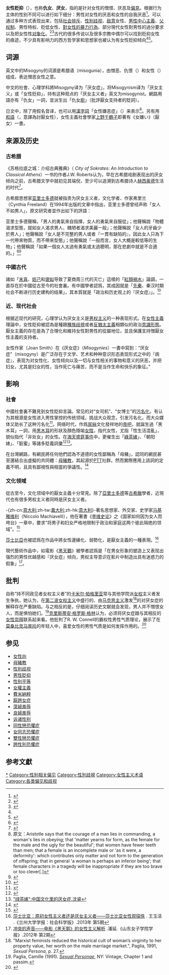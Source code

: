 {{Expert needed|subject=性別}}{{NoteTA|zh-cn:网络;zh-tw:網路;
}}
{{歧視側邊欄}}
'''女性贬抑'''（{{lang-en|misogyny}}），也称'''仇女'''、'''厌女'''，指的是针对女性的憎恨、厌恶及[[偏見|偏見]]。根据行为主体的性别不同可以进行如下细分：男性对女性的厌恶和女性的自我厌恶<ref>{{Cite web |url=http://news.sciencenet.cn/sbhtmlnews/2018/11/341419.shtm?id=341419 |title=厌女症：男性的蔑视和女性的自我厌恶 |accessdate=2020-04-03 |author=喜平 |date=2018-11-30 |work= |publisher=科学网，来源：《中国科学报》(2018-11-30第6版 读书) |language=Zh-hans |archive-date=2022-04-14 |archive-url=https://web.archive.org/web/20220414062850/https://news.sciencenet.cn/sbhtmlnews/2018/11/341419.shtm?id=341419 }}</ref>。可以通过多种方式表现出来，包括[[社会排斥|社会排斥]]、[[性别歧视|性别歧视]]、[[敌意|敌意]]女性、[[男性中心主義|男性中心主義]]、[[父权制|父权制]]、男性特权、贬低女性、[[對女性的暴力行為|對女性的暴力行為]]、部分現代女性對男性的過分要求以及把女性性[[物化|对象化]]。<ref name=Code2000>{{cite book|last=Code|first=Lorraine|title=Encyclopedia of Feminist Theories|year=2000|publisher=Routledge|location=London|isbn=0-415-13274-6|edition=1st|page=346}}</ref><ref name=Kramarae2000>{{cite book|last=Kramarae|first=Cheris|title=Routledge International Encyclopedia of Women|year=2000|publisher=Routledge|location=New York|isbn=0-415-92088-4|pages=1374–1377}}</ref>古代的很多传说以及很多宗教中偶尔可以找到贬抑女性的痕迹，不少具有影响力的西方哲学家和思想家也被认为有女性贬抑倾向<ref name=Code2000 /><ref name="Clack19992">{{cite book|title=Misogyny in the Western Philosophical Tradition: A Reader|first1=Beverley|date=1999|publisher=Routledge|isbn=0-415-92182-1|location=New York|pages=95–241|last1=Clack}}</ref>。

==词源==
英文中的Misogyny的词源是希腊语{{lang|grc|μισογυνία}}（misogunia），由憎恶、仇恨（{{lang|grc|μισος}}）和女性（{{lang|grc|γυνε}}）组成，表达憎恶女性之意。

中文的社會、心理学科將Misogyny译为「厌女症」，将Misogynism译为「厌女主义」或「女性贬抑」，持有这种观点的「厌女主义者」英文为misogynist。網路用語亦有「仇女」一詞，並派生出「仇女[[廚房_(網路用語)|廚]]」（批評厭女支持者的貶詞）。

日文中，除了用假名音译，也可以用[[漢字詞|漢字詞]]「女性嫌恶症」（{{lang|ja|女性嫌悪症}}）来表示<ref>{{Cite web |url=http://www.geocities.jp/playstranger94/jyoseikenno.htm |title=他人ごっこ　女性嫌悪症 |access-date=2014-03-09 |archive-url=https://web.archive.org/web/20140309142713/http://www.geocities.jp/playstranger94/jyoseikenno.htm |archive-date=2014-03-09 |dead-url=yes }}</ref>。另有用[[和語|和語]]{{lang|ja|おんなぎらい}}（{{lang|ja|女嫌い}}，意譯為討厭女性），女性主義社會學家[[上野千鶴子|上野千鶴子]]即著有《女嫌い》（厭女）一書。

==来源及历史==
===古希腊===
《苏格拉底之城：介绍古典雅典》（ ''City of Sokrates: An Introduction to Classical Athens''）一书的作者J.W. Roberts认为，早在古希腊戏剧表现出的厌女倾向之前，古希腊文学中就初见其端倪，至少可以追溯到古希腊诗人[[赫西奥德|赫西奥德]]生活的时代<ref>{{Cite journal | url = http://books.google.com/?id=73kTsV4FdrQC&pg=PA22&dq=Sokrates+misogyny+misogynist#v=onepage&q&f=false | title = City of Sokrates: An Introduction to Classical Athens | isbn = 978-0-203-19479-9 | author1 = Roberts | first1 = J.W | date = 2002-06-01}}</ref>。

古希腊思想家[[亚里士多德|亚里士多德]]就被指责为厌女主义者，文化学者、作家弗里兰（Cynthia Freeland）在1994年出版的文章中指出，亚里士多德曾经声称「女人不如男人」，原文研究者並作出如下的評語：

亚里士多德聲稱，「男人的勇氣來自指揮，女人的勇氣來自服從」；他聲稱說「物體渴求型態，就如女人渴求男人、醜陋者渴求美麗一般」；他聲稱說「女人的牙齒少於男人」；他聲稱說「女人是不完整的男人或者『一貫有缺陷的』，因此女人只為下一代帶來物質，而不帶來型態」；他聲稱說「一般而言，女人大概是較低等的生物」；他聲稱說「如果一個女人太過有勇氣或太過聰明，那在悲劇中就是不合適的。」<ref>原文：Aristotle says that the courage of a man lies in commanding, a woman's lies in obeying; that 'matter yearns for form, as the female for the male and the ugly for the beautiful'; that women have fewer teeth than men; that a female is an incomplete male or 'as it were, a deformity': which contributes only matter and not form to the generation of offspring; that in general 'a woman is perhaps an inferior being'; that female characters in a tragedy will be inappropriate if they are too brave or too clever[.]</ref><ref>{{Cite book|edition=Fall 2018|chapter=Feminist History of Philosophy|title=The Stanford Encyclopedia of Philosophy|url=https://plato.stanford.edu/archives/fall2018/entries/feminism-femhist/|publisher=Metaphysics Research Lab, Stanford University|date=2018|first=Charlotte|last=Witt|first2=Lisa|last2=Shapiro|editor-first=Edward N.|editor-last=Zalta|access-date=2019-02-13|archive-date=2020-07-21|archive-url=https://web.archive.org/web/20200721042004/https://plato.stanford.edu/archives/fall2018/entries/feminism-femhist/|dead-url=no}}</ref>

===中國古代===
諸如「[[妺喜|末喜]]、[[妲己|妲己]]和[[褒姒|褒姒]]导致了夏商周三代的灭亡」這樣的「[[紅顏禍水|紅顏禍水]]」論調，一直存在於中國從古至今的社會裏。有中國學者認爲，其成因就是「[[先秦|先秦]]、秦汉时期社会不断进行历史建构的结果」，其本質就是「政治和历史观上的『厌女症』」。<ref>{{Cite web |url=http://www.cqvip.com/QK/82843A/201204/42512207.html |title=儒学与汉代社会性别制度的理论建构——以“女祸史观”下末喜、妲己和褒姒的史事撰述为中心.夏增民 池明霞.《华中科技大学学报：社会科学版》.2012年 第4期 |access-date=2014-03-09 |archive-date=2020-07-05 |archive-url=https://web.archive.org/web/20200705131738/http://www.cqvip.com/QK/82843A/201204/42512207.html |dead-url=no }}</ref>

===近、现代社会===
根据近现代的研究，心理学认为厌女主义是[[男权主义|男权主义]]的一种表现形式。在[[女性主義|女性主義]]理論中，女性貶抑被認為是種跟[[種族歧視|種族歧視]]或者[[反猶太主義|反猶太主義]]相類似的政治[[意識形態|意識形態]]。厭女主義的存在是為了合理化和維持女性對男性的從屬地位，並且保護支持憎厭女性主義的支持者。

女性作家{{link-en|琼·史密斯|Joan_Smith}}（Joan Smith）在《厌女症》（''Misogynies''）一書中寫到：“厌女症”（misogyny）是广泛存在于文学、艺术和种种意识形态表现形式之中的『病症』，表现为对女性化、女性倾向以及一切与女性相关的事物和意义的厌恶，并把妇女，尤其是妇女的性，当作死亡与痛苦，而不是当作生命和快乐的象征。”

==影响==
===社會===
中國社會裏不難見到女性貶抑言論。常见的对“女司机”、“女博士”的[[污名化|污名化]]，有认为其根源是女性进入男性掌控的传统领域，挑战大众观念，引发污名化，而大众媒体又助长了这种污名化<ref>{{Cite web |url=http://news.ifeng.com/a/20150506/43701657_0.shtml |title=女权学者：“女司机”是如何被污名化的？ |accessdate=2016-09-23 |author= |date=2015-05-06 |work= |publisher=凤凰网 |language=Zh-hans |archive-date=2019-05-14 |archive-url=https://web.archive.org/web/20190514072543/http://news.ifeng.com/a/20150506/43701657_0.shtml |dead-url=no }}</ref>。网络时代，作爲[[屌丝|屌絲]]文化發祥地的[[帝吧|帝吧]]，就誕生過「黑木耳」一詞，用[[黑木耳|黑木耳]]的形狀及顏色隱喻[[女陰|女陰]]，指代女性，尤指「性生活混亂」，貌似指代「非处女」的女性。在[[海天盛筵事件|海天盛筵事件]]中，更催生出「[[绿茶婊|綠茶婊]]」、「朝阳婊」、「脏蜜」等諸多貶義詞彙<ref>{{Cite web |url=http://lady.163.com/special/sense/shiping94.html |title=公共文化裏的髒詞和厭女症文化.網易女人頻道 |access-date=2014-03-09 |archive-date=2020-07-05 |archive-url=https://web.archive.org/web/20200705131744/http://lady.163.com/special/sense/shiping94.html |dead-url=no }}</ref><ref>[http://news.3g.cn/NewsContent.php?nid=2142790&sid=&wid=&waped=9&pz=&gaid=&pvs= {{Wayback|url=http://news.3g.cn/NewsContent.php?nid=2142790&sid=&wid=&waped=9&pz=&gaid=&pvs= |date=20160304064630 }} "绿茶婊":中国文化里的厌女症.[[沈睿|沈睿]]]</ref>。

在台灣網路，有網民將任何他們認為不道德的女性鄙稱為「母豬」，認同的網民甚至還結合出虛擬的共同體：[[母豬教|母豬教]]，其起源於[[PTT|PTT]]社群。然而實際應用上該詞的定義不明，且具有鄙視性與相當的爭議性。<ref>{{Cite news|url=https://theinitium.com/article/20160503-opinion-dintaochildren/|title=陣頭小孩、母豬教，與台灣女體政治|last=周芷萱|first=|date=|work=|accessdate=2017-03-05|archive-date=2020-07-05|archive-url=https://web.archive.org/web/20200705131752/https://theinitium.com/article/20160503-opinion-dintaochildren/|dead-url=no}}</ref>

===文化领域===

從古至今，文化领域中的厭女主義十分常見。除了[[亞里士多德|亞里士多德]]等[[古希臘|古希臘]]學者，近現代也有很多男权主义者同時是厌女主义者。

-{zh-cn:[[意大利|意大利]];zh-tw:[[義大利|義大利]];zh-hk:[[意大利|意大利]]}-著名思想家、外交家、史学家[[马基雅维利|马基雅维利]]（Niccolo Machiavelli），他在著書《[[李维史论|李维史论]]》之《国家如何因为女人而垮台》一章中，要求“将男子和妇女严格地限制于政治和家庭这两个彼此隔绝的领域”。<ref>{{Cite web |url=http://www.cqvip.com/QK/91804X/201203/41191182.html |title=扫荡“厌女主义”.江河.《决策与信息》.2012年 第3期 |access-date=2014-03-09 |archive-date=2020-07-05 |archive-url=https://web.archive.org/web/20200705131806/http://www.cqvip.com/QK/91804X/201203/41191182.html |dead-url=no }}</ref>

[[莎士比亞|莎士比亞]]也被認爲在作品中將女性邊緣化、弱勢化，是厭女主義的一種表現。<ref>[http://www.cqvip.com/QK/80756X/201305/47630481.html 莎士比亚：原初女性主义者还是厌女主义者——莎士比亚女性观探佚] {{Wayback|url=http://www.cqvip.com/QK/80756X/201305/47630481.html |date=20200705131806 }}. 王玉洁 .《兰州大学学报：社会科学版》.2013年 第5期</ref>

現代藝術作品中，如電影《[[黑天鹅_(电影)|黑天鵝]]》被學者認爲是「在男女形象的塑造上又表现出强烈的男性优越感和『厌女症』倾向，男权主导意识在影片中制造出具有迷惑力的假象」<ref>[http://www.cqvip.com/QK/87729A/201202/41709226.html 冲突的声音——电影《黑天鹅》的女性主义解析] {{Wayback|url=http://www.cqvip.com/QK/87729A/201202/41709226.html |date=20200221033454 }}.潘延.《山东女子学院学报》.2012年 第2期</ref>。

==批判==
自称“持不同政见者女权主义者”的[[卡米尔·帕格里亚|卡米尔·帕格里亚]]常与其他学院派[[女权|女权]]主义者发生争执，她认为，在[[第二波女性主義|第二波女权主义]]中盛行的、由[[马克思主义|马克思主义]]激发<ref>"Marxist feminists reduced the historical cult of woman’s virginity to her property value, her worth on the male marriage market.", Paglia, 1991, ''Sexual Persona'', p. 27.</ref>的对厌女症的解释存在严重缺陷。与之相反的是，仔细阅读历史文献就会发现，男人并不憎恨女人，而是惧怕她们。<ref>Paglia, Camille (1991). ''[[Sexual_Personae|Sexual Personae]]'', NY: Vintage, Chapter 1 and passim.</ref>[[克里斯蒂安·格罗斯·格林|克里斯蒂安·格罗斯·格林]]认为，必须将厌女症跟与其相反的[[女性崇拜|女性崇拜]]联系起来看。他批判了R. W. Connell的霸权性男性气质理论，展示了在[[莫桑比克|莫桑比克]][[马普托|马普托]]的年轻人中，喜爱女性的男性气质是如何发挥作用的。<ref>{{Cite journal |last=Groes-Green |first=Christian |date=2011 |title=Philogynous Masculinities: Contextualizing Alternative Manhood in Mozambique |journal=Men and Masculinities |language=en |volume=15 |issue=2 |pages=91–111 |doi=10.1177/1097184x11427021}}</ref>

==参见==
{{Portal|女权主义}}
* [[女性向|女性向]]
* [[母豬教|母豬教]]
* [[性别歧视|性别歧视]]
* [[男性貶抑|男性貶抑]]
* [[性别平等|性别平等]]
* [[女權主義|女權主義]]
* [[費米納粹|費米納粹]]
* [[厭跨女症|厭跨女症]]
* [[蕩婦羞辱|蕩婦羞辱]]
* [[良婦羞辱|良婦羞辱]]
* [[诉诸性别|诉诸性别]]
* [[同性戀恐懼症|同性戀恐懼症]]
* [[女同志恐懼症|女同志恐懼症]]
* [[雙性戀恐懼症|雙性戀恐懼症]]
* [[跨性別恐懼症|跨性別恐懼症]]

== 参考文獻 ==

{{reflist|25em}}
{{歧視}}

{{Authority control}}

[[Category:女性貶抑|*]]
[[Category:性别相关偏见|Category:性别相关偏见]]
[[Category:性別歧視|Category:性別歧視]]
[[Category:女性主义术语|Category:女性主义术语]]
[[Category:各类偏见和歧视|Category:各类偏见和歧视]]